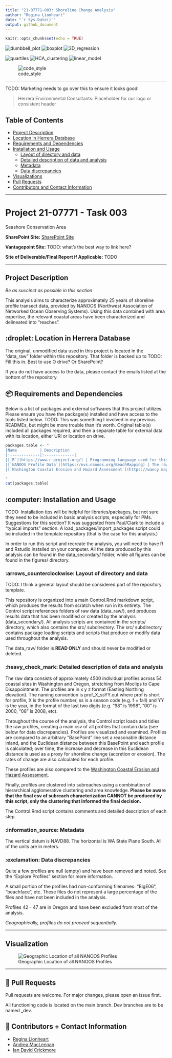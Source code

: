 ```yaml
---
title: "21-07771-003: Shoreline Change Analysis"
author: "Regina Lionheart"
date: "`r Sys.Date()`"
output: github_document
---
```


```r
knitr::opts_chunk$set(echo = TRUE)
```
	
![dumbbell_plot](https://img.shields.io/badge/plot-dumbbell-%231D455C) 
![boxplot](https://img.shields.io/badge/plot-boxplot-%231D455C)
![3D_regression](https://img.shields.io/badge/plot-3D%20regression-%231D455C)

![quartiles](https://img.shields.io/badge/stats-quartiles-%233ECDA3)
![HCA_clustering](https://img.shields.io/badge/stats-HCA%20clustering-%233ECDA3)
![linear_model](https://img.shields.io/badge/stats-linear%20model-%233ECDA3)

![code_style](https://img.shields.io/badge/style-needs%20checking-red)
	
------------------------------------------------------------------------

TODO: Marketing needs to go over this to ensure it looks good! 

> Herrera Environmental Consultants: Placeholder for our logo or consistent header


## Table of Contents

-   [Project Description](#Project-Description)
-   [Location in Herrera Database](#Location-in-Herrera-Database)  
-   [Requirements and Dependencies](#Requirements-and-Dependencies)
-   [Installation and Usage](#Installation-and-Usage)
    -   [Layout of directory and data](#Layout-of-directory-and-data)
    -   [Detailed description of data and analysis](#Detailed-description-of-data-and-analysis)
    -   [Metadata](#Metadata)
    -   [Data discrepancies](#Data-discrepancies)
-   [Visualizations](#Visualization)
-   [Pull Requests](#Pull-Requests)
-   [Contributors and Contact Information](#Contributors-and-Contact-Information)


------------------------------------------------------------------------

# Project 21-07771 - Task 003

Seashore Conservation Area 

**SharePoint Site:** [SharePoint Site](https://herrerainc.sharepoint.com/teams/21-07771-002)

**Vantagepoint Site:** TODO: what's the best way to link here?

**Site of Deliverable/Final Report if Applicable:** TODO


------------------------------------------------------------------------


## Project Description {#project-description}
*Be as succinct as possible in this section*

This analysis aims to characterize approximately 25 years of shoreline profile transect data, provided by NANOOS (Northwest Association of Networked Ocean Observing Systems).
Using this data combined with area expertise, the relevant coastal areas have been characterized and delineated into "reaches". 


## :droplet: Location in Herrera Database {#location-in-herrera-database}

The original, unmodified data used in this project is located in the "data_raw" folder within this repository.
That folder is backed up to TODO: Fill this in. Best to use O drive? Or SharePoint?

If you do not have access to the data, please contact the emails listed at the bottom of the repository.


## 📦 Requirements and Dependencies {#requirements-and-dependencies}

Below is a list of packages and external softwares that this project utilizes. Please ensure you have the package(s) installed and have access to the tools listed below. TODO: This was something I involved in my previous READMEs, but might be more trouble than it's worth. Original table(s) included all packages required, and then a separate table for external data with its location, either URl or location on drive.

```r
packages.table <- "
|Name          | Description           
|:-------------|:-------------|
|[`R`](https://www.r-project.org/) | Programming language used for this project. |
|[`NANOOS Profile Data`](https://nvs.nanoos.org/BeachMapping) | The raw data for analysis. If you do not have access to this data, please contact the owners of this repository.|
|[`Washington Coastal Erosion and Hazard Assessment`](https://waecy.maps.arcgis.com/apps/View/index.html?appid=389d0a3ce642485db912d4a416a56e25) | A second database used to compare the accuracy of NANOOS data.|

"
cat(packages.table)
```

## :computer: Installation and Usage {#installation-and-usage}

TODO: Installation tips will be helpful for libraries/packages, but not sure they need to be included in basic analysis scripts, especially for PMs. Suggestions for this section? It was suggested from Paul/Clark to include a "typical imports" section. A load_packages/import_packages script could be included in the template repository (that is the case for this analysis.)

In order to run this script and recreate the analysis, you will need to have R and Rstudio installed on your computer. All the data produced by this analysis can be found in the data_secondary/ folder, while all figures can be found in the figures/ directory.

### :arrows_counterclockwise: Layout of directory and data

TODO: I think a general layout should be considered part of the repository template. 

This repository is organized into a main Control.Rmd markdown script, which produces the results from scratch when run in its entirety. The Control script references folders of raw data (data_raw/), and produces results data that has been modified or created by the analysis (data_secondary/). All analysis scripts are contained in the scripts/ directory, which also contains the src/ subdirectory. The src/ subdirectory contains package loading scripts and scripts that produce or modify data used throughout the analysis. 

The data_raw/ folder is **READ ONLY** and should never be modified or deleted.

### :heavy_check_mark: Detailed description of data and analysis

The raw data consists of approximately 4500 individual profiles across 54 coastal sites in Washington and Oregon, stretching from Moclips to Cape Disappointment.
The profiles are in x y z format (Easting Northing elevation). The naming convention is prof_X_ssYY.out where prof is short for profile, X is the profile number, ss is a season code (e.g. f = fall) and YY is the year, in the format of the last two digits (e.g. "98" is 1998", "00" is 2000, "08" is 2008, etc).

Throughout the course of the analysis, the Control script loads and tidies the raw profiles, creating a main csv of all profiles that contain data (see below for data discrepancies). Profiles are visualized and examined. Profiles are compared to an arbitrary "BasePoint" line set a reasonable distance inland, and the Euclidean distance between this BasePoint and each profile is calculated; over time, the increase and decrease in this Euclidean distance is used as a proxy for shoreline change (accretion or erosion). The rates of change are also calculated for each profile.

These profiles are also compared to the [Washington Coastal Erosion and Hazard Assessment](https://waecy.maps.arcgis.com/apps/View/index.html?appid=389d0a3ce642485db912d4a416a56e25).

Finally, profiles are clustered into subreaches using a combination of hierarchical agglomerative clustering and area knowledge. **Please be aware that the final csv of subreach characterization CANNOT be produced by this script, only the clustering that informed the final decision.**

The Control.Rmd script contains comments and detailed description of each step.

### :information_source: Metadata {#metadata}

The vertical datum is NAVD88.
The horizontal is WA State Plane South.
All of the units are in meters.

### :exclamation: Data discrepancies {#data-discrepancies}

Quite a few profiles are null (empty) and have been removed and noted.
See the "Explore Profiles" section for more information.

A small portion of the profiles had non-conforming filenames: "BigE06", "beachface", etc.
These files do not represent a large percentage of the files and have not been included in the analysis.

Profiles 42 - 47 are in Oregon and have been excluded from most of the analysis.

*Geographically, profiles do not proceed sequentially.*


------------------------------------------------------------------------

## Visualization {#visualization}

![Geographic Location of all NANOOS Profiles](figures/Fig1_ShorelineTransects1024_1.png)

------------------------------------------------------------------------


## 🔧 Pull Requests

Pull requests are welcome. For major changes, please open an issue first. 

All functioning code is located on the main branch.
Dev branches are to be named <specific_issue_description>_dev.


## 💬 Contributors + Contact Information

-   [Regina Lionheart](https://github.com/R-Lionheart)
-   [Andrea MacLennan](https://www.herrerainc.com/team-member/andrea-maclennan/)
-   [Ian David Crickmore](https://www.herrerainc.com/team-member/ian-david-crickmore/)
	